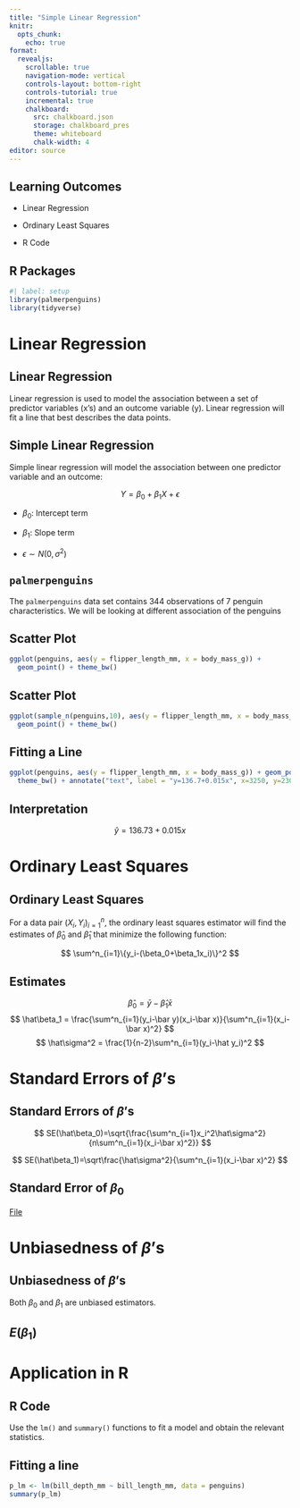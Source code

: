 ```yaml
---
title: "Simple Linear Regression"
knitr:
  opts_chunk: 
    echo: true
format:
  revealjs:
    scrollable: true
    navigation-mode: vertical
    controls-layout: bottom-right
    controls-tutorial: true
    incremental: true 
    chalkboard:
      src: chalkboard.json
      storage: chalkboard_pres
      theme: whiteboard
      chalk-width: 4
editor: source
---
```




## Learning Outcomes

- Linear Regression

- Ordinary Least Squares

- R Code

## R Packages

```r
#| label: setup
library(palmerpenguins)
library(tidyverse)
```


# Linear Regression

## Linear Regression

Linear regression is used to model the association between a set of predictor variables (x's) and an outcome variable (y). Linear regression will fit a line that best describes the data points.

## Simple Linear Regression

Simple linear regression will model the association between one predictor variable and an outcome:

$$
Y = \beta_0 + \beta_1 X + \epsilon
$$

- $\beta_0$: Intercept term

- $\beta_1$: Slope term

- $\epsilon\sim N(0,\sigma^2)$ 


## `palmerpenguins`


The `palmerpenguins` data set contains 344 observations of 7 penguin characteristics. We will be looking at different association of the penguins

## Scatter Plot

```r
ggplot(penguins, aes(y = flipper_length_mm, x = body_mass_g)) +
  geom_point() + theme_bw()
```

## Scatter Plot
```r
ggplot(sample_n(penguins,10), aes(y = flipper_length_mm, x = body_mass_g)) +
  geom_point() + theme_bw()
```

## Fitting a Line 

```r
ggplot(penguins, aes(y = flipper_length_mm, x = body_mass_g)) + geom_point() + geom_smooth(method = "lm") +
  theme_bw() + annotate("text", label = "y=136.7+0.015x", x=3250, y=230, size = 10)
```
## Interpretation

$$
\hat y = 136.73 + 0.015 x
$$

# Ordinary Least Squares

## Ordinary Least Squares

For a data pair $(X_i,Y_i)_{i=1}^n$, the ordinary least squares estimator will find the estimates of $\hat\beta_0$ and $\hat\beta_1$ that minimize the following function:

$$
\sum^n_{i=1}\{y_i-(\beta_0+\beta_1x_i)\}^2
$$

## Estimates

$$
\hat\beta_0 = \bar y - \hat\beta_1\bar x
$$
$$
\hat\beta_1 = \frac{\sum^n_{i=1}(y_i-\bar y)(x_i-\bar x)}{\sum^n_{i=1}(x_i-\bar x)^2}
$$
$$
\hat\sigma^2 = \frac{1}{n-2}\sum^n_{i=1}(y_i-\hat y_i)^2
$$

# Standard Errors of $\beta$'s

## Standard Errors of $\beta$'s

$$
SE(\hat\beta_0)=\sqrt{\frac{\sum^n_{i=1}x_i^2\hat\sigma^2}{n\sum^n_{i=1}(x_i-\bar x)^2}}
$$

$$
SE(\hat\beta_1)=\sqrt\frac{\hat\sigma^2}{\sum^n_{i=1}(x_i-\bar x)^2}
$$


## Standard Error of $\beta_0$

[File](se_beta_0.pdf){preview-link="true"}


# Unbiasedness of $\beta$'s

## Unbiasedness of $\beta$'s

Both $\beta_0$ and $\beta_1$ are unbiased estimators.

##  $E(\beta_1)$

# Application in R

## R Code

Use the `lm()` and `summary()` functions to fit a model and obtain the relevant statistics.

## Fitting a line

```r
p_lm <- lm(bill_depth_mm ~ bill_length_mm, data = penguins)
summary(p_lm)
```





